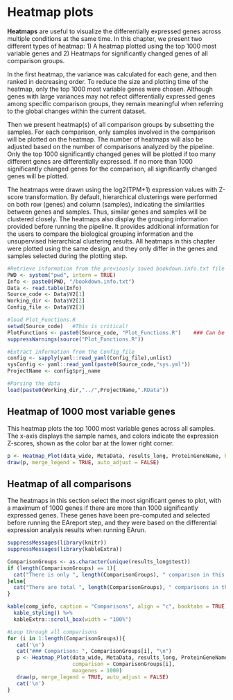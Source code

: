 # Heatmap plots

**Heatmaps** are useful to visualize the differentially expressed genes across multiple conditions at the same time. In this chapter, we present two different types of heatmap: 1) A heatmap plotted using the top 1000 most variable genes and 2) Heatmaps for significantly changed genes of all comparison groups.

In the first heatmap, the variance was calculated for each gene, and then ranked in decreasing order. To reduce the size and plotting time of the heatmap, only the top 1000 most variable genes were chosen. Although genes with large variances may not refect differentially expressed genes among specific comparison groups, they remain meaningful when referring to the global changes within the current dataset.

Then we present heatmap(s) of all comparison groups by subsetting the samples. For each comparison, only samples involved in the comparison will be plotted on the heatmap. The number of heatmaps will also be adjusted based on the number of comparisons analyzed by the pipeline. Only the top 1000 significantly changed genes will be plotted if too many different genes are differentially expressed. If no more than 1000 significantly changed genes for the comparison, all significantly changed genes will be plotted.

The heatmaps were drawn using the log2(TPM+1) expression values with Z-score transformation. By default, hierarchical clusterings were performed on both row (genes) and column (samples), indicating the similarities between genes and samples. Thus, similar genes and samples will be clustered closely. The heatmaps also display the grouping information provided before running the pipeline. It provides additional information for the users to compare the biological grouping information and the unsupervised hierarchical clustering results. All heatmaps in this chapter were plotted using the same design, and they only differ in the genes and samples selected during the plotting step.

```r
#Retrieve information from the previously saved bookdown.info.txt file
PWD <- system("pwd", intern = TRUE)
Info <- paste0(PWD, "/bookdown.info.txt")
Data <- read.table(Info)
Source_code <- Data$V2[1]
Working_dir <- Data$V2[2]
Config_file <- Data$V2[3]

#load Plot_Functions.R
setwd(Source_code)   #This is critical!
PlotFunctions <- paste0(Source_code, "Plot_Functions.R")    ### Can be deleted
suppressWarnings(source("Plot_Functions.R"))

#Extract information from the Config_file
config <- sapply(yaml::read_yaml(Config_file),unlist)
sysConfig <- yaml::read_yaml(paste0(Source_code,"sys.yml"))
ProjectName <- config$prj_name

#Parsing the data
load(paste0(Working_dir,"../",ProjectName,".RData"))
```

## Heatmap of 1000 most variable genes

This heatmap plots the top 1000 most variable genes across all samples. The x-axis displays the sample names, and colors indicate the expression Z-scores, shown as the color bar at the lower right corner.

```r
p <- Heatmap_Plot(data_wide, MetaData, results_long, ProteinGeneName, heatmap_subset = "variable", maxgenes = 1000)
draw(p, merge_legend = TRUE, auto_adjust = FALSE)
```

## Heatmap of all comparisons

The heatmaps in this section select the most significant genes to plot, with a maximum of 1000 genes if there are more than 1000 significantly expressed genes. These genes have been pre-computed and selected before running the EAreport step, and they were based on the differential expression analysis results when running EArun.

```r
suppressMessages(library(knitr))
suppressMessages(library(kableExtra))

ComparisonGroups <- as.character(unique(results_long$test))
if (length(ComparisonGroups) == 1){
  cat("There is only ", length(ComparisonGroups), " comparison in this project.\n\n")
}else{
  cat("There are total ", length(ComparisonGroups), " comparisons in this project.\n\n")
}

kable(comp_info, caption = "Comparisons", align = "c", booktabs = TRUE) %>% 
  kable_styling() %>%
  kableExtra::scroll_box(width = "100%")

#Loop through all comparisons
for (i in 1:length(ComparisonGroups)){
   cat('\n')  
   cat("### Comparison: ", ComparisonGroups[i], "\n") 
   p <- Heatmap_Plot(data_wide, MetaData, results_long, ProteinGeneName, heatmap_subset = "subset", 
                     comparison = ComparisonGroups[i],
                     maxgenes = 1000)
   draw(p, merge_legend = TRUE, auto_adjust = FALSE)
   cat('\n') 
}
```
